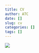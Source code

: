 ```yaml
---
title: CV
author: ATC
date: []
slug: cv
categories: []
tags: []
---
```

 
![]("CV Tiran-Cappello Alix - Data scientist.pdf")